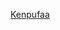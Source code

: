 {{Userbox
  |border-c = #00abde
  |border-s = 1
  |id-c     = #ffffff
  |id-s     = 11
  |id-fc    = #00abde
  |info-c   = #ccedff
  |info-s   = 10
  |info-fc  = #000000
  |id       = {{lang|ja|けんぷ<br />ファー}}
  |info     = 這個用戶是'''[[肯普法]]'''。
  |usercategory = 喜歡肯普法的維基人
  |nocat    = {{{nocat|}}}
}}<noinclude>
{{clear2}}{{自动分类|喜歡肯普法的維基人}}
[[Category:轻小说用户框模板|Kenpufaa]]
</noinclude>